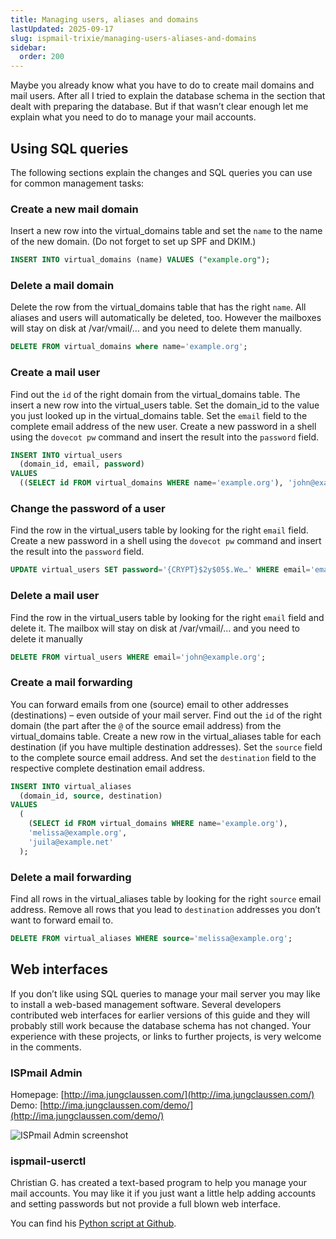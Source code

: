 ```yaml
---
title: Managing users, aliases and domains
lastUpdated: 2025-09-17
slug: ispmail-trixie/managing-users-aliases-and-domains
sidebar:
  order: 200
---
```



Maybe you already know what you have to do to create mail domains and mail users. After all I tried to explain the
database schema in the section that dealt with preparing the database. But if that wasn’t clear enough let me explain
what you need to do to manage your mail accounts.

## Using SQL queries

The following sections explain the changes and SQL queries you can use for common management tasks:

### Create a new mail domain

Insert a new row into the virtual_domains table and set the `name` to the name of the new domain. (Do not forget to set
up SPF and DKIM.)

```sql
INSERT INTO virtual_domains (name) VALUES ("example.org");
```

### Delete a mail domain

Delete the row from the virtual_domains table that has the right `name`. All aliases and users will automatically be
deleted, too. However the mailboxes will stay on disk at /var/vmail/… and you need to delete them manually.

```sql
DELETE FROM virtual_domains where name='example.org';
```

### Create a mail user

Find out the `id` of the right domain from the virtual_domains table. The insert a new row into the virtual_users table.
Set the domain_id to the value you just looked up in the virtual_domains table. Set the `email` field to the complete
email address of the new user. Create a new password in a shell using the `dovecot pw` command and insert the result
into the `password` field.

```sql
INSERT INTO virtual_users
  (domain_id, email, password)
VALUES
  ((SELECT id FROM virtual_domains WHERE name='example.org'), 'john@example.org','{CRYPT}$2y$05$.We…');
```

### Change the password of a user

Find the row in the virtual_users table by looking for the right `email` field. Create a new password in a shell using
the `dovecot pw` command and insert the result into the `password` field.

```sql
UPDATE virtual_users SET password='{CRYPT}$2y$05$.We…' WHERE email='email@address';
```

### Delete a mail user

Find the row in the virtual_users table by looking for the right `email` field and delete it. The mailbox will stay on
disk at /var/vmail/… and you need to delete it manually

```sql
DELETE FROM virtual_users WHERE email='john@example.org';
```

### Create a mail forwarding

You can forward emails from one (source) email to other addresses (destinations) – even outside of your mail
server. Find out the `id` of the right domain (the part after the `@` of the source email address) from the
virtual_domains table. Create a new row in the virtual_aliases table for each destination (if you have multiple
destination addresses). Set the `source` field to the complete source email address. And set the `destination` field to
the respective complete destination email address.

```sql
INSERT INTO virtual_aliases
  (domain_id, source, destination)
VALUES
  (
    (SELECT id FROM virtual_domains WHERE name='example.org'),
    'melissa@example.org',
    'juila@example.net'
  );
```

### Delete a mail forwarding

Find all rows in the virtual_aliases table by looking for the right `source` email address. Remove all rows that you
lead to `destination` addresses you don’t want to forward email to.

```sql
DELETE FROM virtual_aliases WHERE source='melissa@example.org';
```

## Web interfaces

If you don’t like using SQL queries to manage your mail server you may like to install a web-based management software.
Several developers contributed web interfaces for earlier versions of this guide and they will probably still work
because the database schema has not changed. Your experience with these projects, or links to further projects, is very
welcome in the comments.

### ISPmail Admin

Homepage: [http://ima.jungclaussen.com/](http://ima.jungclaussen.com/)  
Demo: [http://ima.jungclaussen.com/demo/](http://ima.jungclaussen.com/demo/)

![ISPmail Admin screenshot](images/managing-ima.jpg)

### ispmail-userctl

Christian G. has created a text-based program to help you manage your mail accounts. You may like it if you just want a
little help adding accounts and setting passwords but not provide a full blown web interface.

You can find his [Python script at Github](https://github.com/cgzones/ispmail-userctl).
